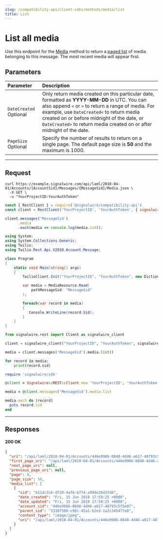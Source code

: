 ```yaml
---
slug: /compatibility-api/client-sdks/methods/media/list
title: List
---
```


# List all media

Use this endpoint for the [Media](./index.mdx) method to return a [paged list](/rest/compatibility-api/overview/paging) 
of media belonging to this message.
The most recent media will appear first.

## Parameters

| Parameter                                                | Description                                                                                                                                                                                                                                                                                                              |
| :------------------------------------------------------- | :----------------------------------------------------------------------------------------------------------------------------------------------------------------------------------------------------------------------------------------------------------------------------------------------------------------------- |
| `DateCreated` <span className="optional-arg">Optional</span> | Only return media created on this particular date, formatted as **YYYY-MM-DD** in UTC. You can also append `<` or `>` to return a range of media. For example, use `DateCreated<` to return media created on or before midnight of the date, or `DateCreated>` to return media created on or after midnight of the date. |
| `PageSize` <span className="optional-arg">Optional</span>    | Specify the number of results to return on a single page. The default page size is **50** and the maximum is 1000.                                                                                                                                                                                                       |

---

## Request

<Tabs groupId="compatibility-sdks">

<TabItem value="shell" label="cURL">

```shell
curl https://example.signalwire.com/api/laml/2010-04-01/Accounts/{AccountSid}/Messages/{MessageSid}/Media.json \
  -X GET \
  -u "YourProjectID:YourAuthToken"
```

</TabItem>

<TabItem value="node" label="Node.js">

```javascript
const { RestClient } = require('@signalwire/compatibility-api')
const client = RestClient('YourProjectID', 'YourAuthToken', { signalwireSpaceUrl: 'example.signalwire.com' })

client.messages('MessageSid')
      .media
      .each(media => console.log(media.sid));
```

</TabItem>

<TabItem value="csharp" label="C#">

```csharp
using System;
using System.Collections.Generic;
using Twilio;
using Twilio.Rest.Api.V2010.Account.Message;

class Program
{
    static void Main(string[] args)
    {
        TwilioClient.Init("YourProjectID", "YourAuthToken", new Dictionary<string, object> { ["signalwireSpaceUrl"] = "{SPACE}.signalwire.com" });

        var media = MediaResource.Read(
            pathMessageSid: "MessageSid"
        );

        foreach(var record in media)
        {
           Console.WriteLine(record.Sid);
        }
    }
}
```

</TabItem>

<TabItem value="python" label="Python">

```python
from signalwire.rest import Client as signalwire_client

client = signalwire_client("YourProjectID", "YourAuthToken", signalwire_space_url = 'example.signalwire.com')

media = client.messages('MessageSid').media.list()

for record in media:
    print(record.sid)
```

</TabItem>

<TabItem value="ruby" label="Ruby">

```ruby
require 'signalwire/sdk'

@client = Signalwire::REST::Client.new 'YourProjectID', 'YourAuthToken', signalwire_space_url: "example.signalwire.com"

media = @client.messages('MessageSid').media.list

media.each do |record|
  puts record.sid
end
```

</TabItem>

</Tabs>

---

## Responses

<h4><span class="badge badge--success">200</span> OK</h4>

```json
{
  "uri": "/api/laml/2010-04-01/Accounts/446e9986-0848-4d46-a617-48793c5f5e07/Messages/3338f508-c98c-45a1-b2e3-1a2c345477a8/Media?Page=0&PageSize=50",
  "first_page_uri": "/api/laml/2010-04-01/Accounts/446e9986-0848-4d46-a617-48793c5f5e07/Messages/3338f508-c98c-45a1-b2e3-1a2c345477a8/Media?Page=0&PageSize=50",
  "next_page_uri": null,
  "previous_page_uri": null,
  "page": 0,
  "page_size": 50,
  "media_list": [
    {
      "sid": "b51dc3c6-df20-4af6-b774-a99de20d3fd8",
      "date_created": "Fri, 15 Jun 2018 17:59:25 +0000",
      "date_updated": "Fri, 15 Jun 2018 17:59:25 +0000",
      "account_sid": "446e9986-0848-4d46-a617-48793c5f5e07",
      "parent_sid": "3338f508-c98c-45a1-b2e3-1a2c345477a8",
      "content_type": "image/jpeg",
      "uri": "/api/laml/2010-04-01/Accounts/446e9986-0848-4d46-a617-48793c5f5e07/Messages/3338f508-c98c-45a1-b2e3-1a2c345477a8/Media/b51dc3c6-df20-4af6-b774-a99de20d3fd8.json"
    }
  ]
}
```
